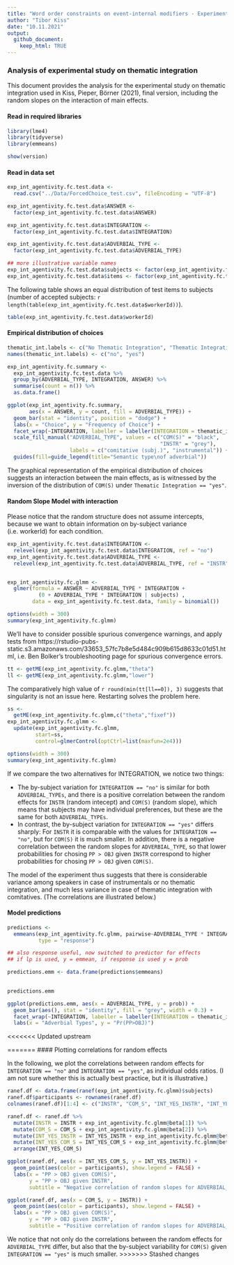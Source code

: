 ```yaml
---
title: "Word order constraints on event-internal modifiers - Experiment 2: Forced Choice study on Thematic Integration"
author: "Tibor Kiss"
date: "10.11.2021"
output:
  github_document:
    keep_html: TRUE
---
```


### Analysis of experimental study on thematic integration

This document provides the analysis for the experimental study on thematic integration used in Kiss, Pieper, Börner (2021), final version, including the random slopes on the interaction of main effects.

#### Read in required libraries

```r
library(lme4)
library(tidyverse)
library(emmeans)

show(version)
```

#### Read in data set


```r
exp_int_agentivity.fc.test.data <- 
  read.csv("../Data/ForcedChoice_test.csv", fileEncoding = "UTF-8")

exp_int_agentivity.fc.test.data$ANSWER <- 
  factor(exp_int_agentivity.fc.test.data$ANSWER)

exp_int_agentivity.fc.test.data$INTEGRATION <- 
  factor(exp_int_agentivity.fc.test.data$INTEGRATION)

exp_int_agentivity.fc.test.data$ADVERBIAL_TYPE <- 
  factor(exp_int_agentivity.fc.test.data$ADVERBIAL_TYPE)

## more illustrative variable names
exp_int_agentivity.fc.test.data$subjects <- factor(exp_int_agentivity.fc.test.data$workerId)
exp_int_agentivity.fc.test.data$items <- factor(exp_int_agentivity.fc.test.data$ENCODING)

```

The following table shows an equal distribution of test items to subjects (number of accepted subjects: `r length(table(exp_int_agentivity.fc.test.data$workerId))`).

```r
table(exp_int_agentivity.fc.test.data$workerId)
```

#### Empirical distribution of choices


```r

thematic_int.labels <- c("No Thematic Integration", "Thematic Integration")
names(thematic_int.labels) <- c("no", "yes")

exp_int_agentivity.fc.summary <- 
  exp_int_agentivity.fc.test.data %>%
  group_by(ADVERBIAL_TYPE, INTEGRATION, ANSWER) %>%
  summarise(count = n()) %>%
  as.data.frame()

ggplot(exp_int_agentivity.fc.summary,
       aes(x = ANSWER, y = count, fill = ADVERBIAL_TYPE)) +
  geom_bar(stat = "identity", position = "dodge") +
  labs(x = "Choice", y = "Frequency of Choice") + 
  facet_wrap(~INTEGRATION, labeller = labeller(INTEGRATION = thematic_int.labels)) +
  scale_fill_manual("ADVERBIAL_TYPE", values = c("COM(S)" = "black",
                                                 "INSTR" = "grey"),
                    labels = c("comitative (subj.)", "instrumental")) +
  guides(fill=guide_legend(title="Semantic type\nof adverbial")) 

```

The graphical representation of the empirical distribution of choices suggests an interaction between the main effects, as is witnessed by the inversion of the distribution of `COM(S)` under `Thematic Integration == "yes"`. 

#### Random Slope Model with interaction

Please notice that the random structure does not assume intercepts, because we want to obtain information on by-subject variance (i.e. workerId) for each condition.

```r

exp_int_agentivity.fc.test.data$INTEGRATION <-
  relevel(exp_int_agentivity.fc.test.data$INTEGRATION, ref = "no")
exp_int_agentivity.fc.test.data$ADVERBIAL_TYPE <-
  relevel(exp_int_agentivity.fc.test.data$ADVERBIAL_TYPE, ref = "INSTR")


exp_int_agentivity.fc.glmm <- 
  glmer(formula = ANSWER ~ ADVERBIAL_TYPE * INTEGRATION + 
          (0 + ADVERBIAL_TYPE * INTEGRATION | subjects) , 
        data = exp_int_agentivity.fc.test.data, family = binomial())

options(width = 300)
summary(exp_int_agentivity.fc.glmm)
```

We'll have to consider possible spurious convergence warnings, and apply tests from https://rstudio-pubs-static.s3.amazonaws.com/33653_57fc7b8e5d484c909b615d8633c01d51.html, i.e. Ben Bolker's troubleshooting page for spurious convergence errors.

```r

tt <- getME(exp_int_agentivity.fc.glmm,"theta")
ll <- getME(exp_int_agentivity.fc.glmm,"lower")
```

The comparatively high value of `r round(min(tt[ll==0]), 3)` suggests that singularity is not an issue here. Restarting solves the problem here. 

```r
ss <- 
  getME(exp_int_agentivity.fc.glmm,c("theta","fixef"))
exp_int_agentivity.fc.glmm <- 
  update(exp_int_agentivity.fc.glmm,
         start=ss,
         control=glmerControl(optCtrl=list(maxfun=2e4)))

options(width = 300)
summary(exp_int_agentivity.fc.glmm)

```

If we compare the two alternatives for INTEGRATION, we notice two things:

* The by-subject variation for `INTEGRATION == "no"` is similar for both `ADVERBIAL_TYPEs`, and there is a positive correlation between the random effects for `INSTR` (random intecept) and `COM(S)` (random slope), which means that subjects may have individual preferences, but these are the same for both `ADVERBIAL_TYPEs`. 
* In contrast, the by-subject variation for `INTEGRATION == "yes"` differs sharply: For `INSTR` it is comparable with the values for `INTEGRATION == "no"`, but for `COM(S)` it is much smaller. In addition, there is a negative correlation between the random slopes for  `ADVERBIAL_TYPE`, so that lower probabilities for chosing `PP > OBJ` given `INSTR` correspond to higher probabilities for chosing `PP > OBJ` given `COM(S)`.

The model of the experiment thus suggests that there is considerable variance among speakers in case of instrumentals or no thematic integration, and much less variance in case of thematic integration with comitatives. (The correlations are illustrated below.)

#### Model predictions


```r


predictions <- 
  emmeans(exp_int_agentivity.fc.glmm, pairwise~ADVERBIAL_TYPE * INTEGRATION, 
          type = "response") 

## also response useful, now switched to predictor for effects
## if lp is used, y = emmean, if response is used y = prob

predictions.emm <- data.frame(predictions$emmeans)
 

predictions.emm

ggplot(predictions.emm, aes(x = ADVERBIAL_TYPE, y = prob)) + 
  geom_bar(aes(), stat = "identity", fill = "grey", width = 0.3) +
  facet_wrap(~INTEGRATION, labeller = labeller(INTEGRATION = thematic_int.labels)) +
  labs(x = "Adverbial Types", y = "Pr(PP>OBJ)")
```

<<<<<<< Updated upstream

=======
#### Plotting correlations for random effects

In the following, we plot the correlations between random effects for `INTEGRATION == "no"` and `INTEGRATION == "yes"`, as individual odds ratios. (I am not sure whether this is actually best practice, but it is illustrative.)

```r

ranef.df <- data.frame(ranef(exp_int_agentivity.fc.glmm)$subjects)
ranef.df$participants <- rownames(ranef.df)
colnames(ranef.df)[1:4] <- c("INSTR", "COM_S", "INT_YES_INSTR", "INT_YES_COM_S")

ranef.df <- ranef.df %>%
  mutate(INSTR = INSTR + exp_int_agentivity.fc.glmm@beta[1]) %>%
  mutate(COM_S = COM_S + exp_int_agentivity.fc.glmm@beta[2]) %>%
  mutate(INT_YES_INSTR = INT_YES_INSTR + exp_int_agentivity.fc.glmm@beta[3]) %>%
  mutate(INT_YES_COM_S = INT_YES_COM_S + exp_int_agentivity.fc.glmm@beta[4]) %>%
  arrange(INT_YES_COM_S)

ggplot(ranef.df, aes(x = INT_YES_COM_S, y = INT_YES_INSTR)) +
  geom_point(aes(color = participants), show.legend = FALSE) +
  labs(x = "PP > OBJ given COM(S)", 
       y = "PP > OBJ given INSTR", 
       subtitle = "Negative correlation of random slopes for ADVERBIAL_TYPE given INTEGRATION == yes")

ggplot(ranef.df, aes(x = COM_S, y = INSTR)) +
  geom_point(aes(color = participants), show.legend = FALSE) +
  labs(x = "PP > OBJ given COM(S)", 
       y = "PP > OBJ given INSTR", 
       subtitle = "Positive correlation of random slopes for ADVERBIAL_TYPE given INTEGRATION == no")

```

We notice that not only do the correlations between the random effects for `ADVERBIAL_TYPE` differ, but also that the by-subject variability for `COM(S)` given `INTEGRATION == "yes"` is much smaller. 
>>>>>>> Stashed changes
